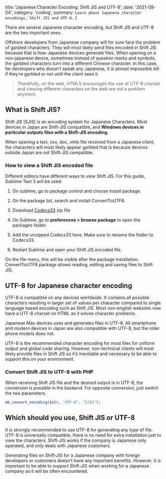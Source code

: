 
  title: 'Japanese Character Encoding: Shift JIS and UTF-8',
  date: '2021-08-04',
  category: 'coding',
  summary: `Learn about Japanese character encodings, Shift JIS and UTF-8.`
}


There are several Japanese character encoding, but Shift JIS and UTF-8 are the two important ones.

Offshore developers from Japanese company will for sure face the problem of garbled characters. They will most likely send files encoded in Shift JIS because that is how Japanese devices generate files. When opening on a non-japanese device, sometimes instead of question marks and symbols, the garbled characters turn into a different Chinese character. In this case, for developers who doesn’t speak any Japanese, it is almost impossible tell if they’re garbled or not until the client sees it.

>Thankfully, on the web, HTML5 encourages the use of UTF-8 charset and viewing different characters on the web are not a problem anymore.

## What is Shift JIS?

Shift JIS (SJIS) is an encoding system for Japanese Characters. Most devices in Japan are Shift-JIS compatible, and **Windows devices in particular outputs files with a Shift-JIS encoding**.

When opening a text, csv, doc, xmls file received from a Japanese client, the characters will most likely appear garbled that is because devices outside Japan are not Shift-JIS compatible.

### How to view a Shift JIS encoded file

Different editors have different ways to view Shift JIS. For this guide, Sublime Text 3 will be used.

1. On sublime, go to package control and choose install package.

2. On the package list, search and install ConvertToUTF8.
3. Download [Codecs33](https://github.com/seanliang/Codecs33/tree/osx) zip file
4. On Sublime, go to **preferences > browse package** to open the packages folder.
5. Add the unzipped Codecs33 here. Make sure to rename the folder to Codecs33.
6. Restart Sublime and open your Shift JIS encoded file.

On the file menu, this will be visible after the package installation. ConvertToUTF8 package allows reading, editing and saving files to Shift JIS.

## UTF-8 for Japanese character encoding

UTF-8 is compatible on any devices worldwide. It contains all possible characters resulting in larger set of values per character compared to single language based encoding such as Shift JIS. Most non-english websites now have a UTF-8 charset on HTML as it solves character problems.

Japanese Mac devices uses and generates files in UTF-8. All smartphone and modern devices in Japan are also compatible with UTF-8, but the older phone models does not.

UTF-8 is the recommended character encoding for most files for uniform output and global code sharing. However, non-technical clients will most likely provide files in Shift JIS so it’s inevitable and necessary to be able to support this on your environment.

### Convert Shift JIS to UTF-8 with PHP

When receiving Shift JIS file and the desired output is in UTF-8, the conversion is possible in the backend. For opposite conversion, just switch the two parameters.

```php
mb_convert_encoding($str, "UTF-8", "SJIS");
```

## Which should you use, Shift JIS or UTF-8
It is strongly recommended to use UTF-8 for generating any type of file. UTF-8 is universally compatible, there is no need for extra installation just to view the characters. Shift-JIS works if the company is Japanese only operated, and only deals with Japanese customers.

Generating files on Shift-JIS for a Japanese company with foreign developers or customers doesn’t have any important benefits. However, it is important to be able to support Shift-JIS when working for a Japanese company as it will be often encountered.